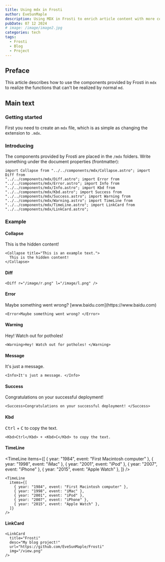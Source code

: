 ```yaml
---
title: Using mdx in Frosti
author: EveSunMaple
description: Using MDX in Frosti to enrich article content with more components
pubDate: 07 12 2024
# image: /image/image2.jpg
categories: tech
tags:
  - Frosti
  - Blog
  - Project
---
```



## Preface

This article describes how to use the components provided by Frosti in `mdx` to realize the functions that can't be realized by normal `md`.

## Main text

### Getting started

First you need to create an `mdx` file, which is as simple as changing the extension to `.mdx`.

### Introducing

The components provided by Frosti are placed in the `/mdx` folders. Write something under the document properties (frontmatter):

```astro
import Collapse from "../../components/mdx/Collapse.astro"; import Diff from
"../../components/mdx/Diff.astro"; import Error from
"../../components/mdx/Error.astro"; import Info from
"../../components/mdx/Info.astro"; import Kbd from
"../../components/mdx/Kbd.astro"; import Success from
"../../components/mdx/Success.astro"; import Warning from
"../../components/mdx/Warning.astro"; import TimeLine from
"../../components/mdx/TimeLine.astro"; import LinkCard from
"../../components/mdx/LinkCard.astro";
```

### Example

#### Collapse

<Collapse title="This is an example text.">
  This is the hidden content!
</Collapse>

```astro
<Collapse title="This is an example text.">
  This is the hidden content!
</Collapse>
```

#### Diff

<Diff r="/image/r.png" l="/image/l.png"></Diff>

```astro
<Diff r="/image/r.png" l="/image/l.png" />
```

#### Error

<Error>
  Maybe something went wrong? [www.baidu.com](https://www.baidu.com)
</Error>

```astro
<Error>Maybe something went wrong? </Error>
```

#### Warning

<Warning>Hey! Watch out for potholes! </Warning>

```astro
<Warning>Hey! Watch out for potholes! </Warning>
```

#### Message

<Info>It's just a message. </Info>

```astro
<Info>It's just a message. </Info>
```

#### Success

<Success>Congratulations on your successful deployment! </Success>

```astro
<Success>Congratulations on your successful deployment! </Success>
```

#### Kbd

<Kbd>Ctrl</Kbd> + <Kbd>C</Kbd> to copy the text.

```astro
<Kbd>Ctrl</Kbd> + <Kbd>C</Kbd> to copy the text.
```

#### TimeLine

<TimeLine
  items={[
    { year: "1984", event: "First Macintosh computer" },
    { year: "1998", event: "iMac" },
    { year: "2001", event: "iPod" },
    { year: "2007", event: "iPhone" },
    { year: "2015", event: "Apple Watch" },
  ]}
/>

```astro
<TimeLine
  items={[
    { year: "1984", event: "First Macintosh computer" },
    { year: "1998", event: "iMac" },
    { year: "2001", event: "iPod" },
    { year: "2007", event: "iPhone" },
    { year: "2015", event: "Apple Watch" },
  ]}
/>
```

#### LinkCard

<LinkCard
  title="Frosti"
  desc="My blog project!"
  url="https://github.com/EveSunMaple/Frosti"
  img="/view.png"
/>

```astro
<LinkCard
  title="Frosti"
  desc="My blog project!"
  url="https://github.com/EveSunMaple/Frosti"
  img="/view.png"
/>
```
